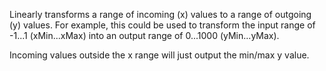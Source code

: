 Linearly transforms a range of incoming (x) values to a range of outgoing (y) values. For example, this could be used to transform the input range of -1...1 (<span class="highlight">xMin</span>...<span class="highlight">xMax</span>) into an output range of 0...1000 (<span class="highlight">yMin</span>...<span class="highlight">yMax</span>).
  


Incoming values outside the x range will just output the min/max y value.
